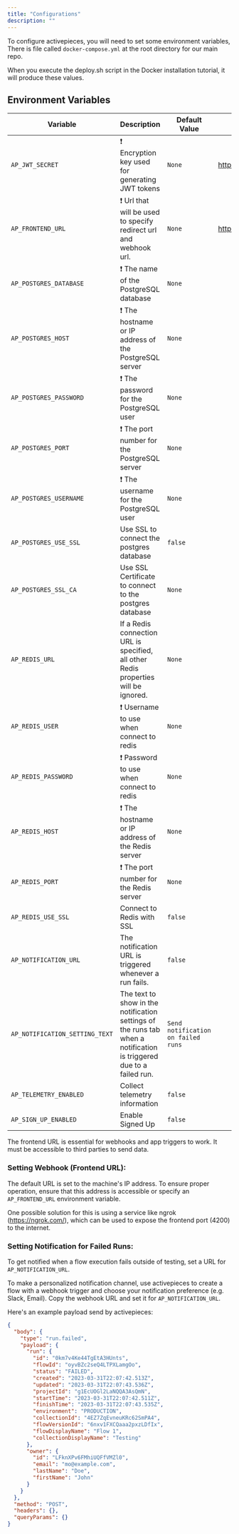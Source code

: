 ```yaml
---
title: "Configurations"
description: ""
---
```


To configure activepieces, you will need to set some environment variables, There is file called `docker-compose.yml` at the root directory for our main repo.

<Tip>
When you execute the deploy.sh script in the Docker installation tutorial, it will produce these values.
</Tip>

## Environment Variables

| Variable                     | Description                                                                                                 | Default Value          | Example
| ---------------------------- | ----------------------------------------------------------------------------------------------------------- | ---------------------  | --------
| `AP_JWT_SECRET`              | ❗️ Encryption key used for generating JWT tokens                                                            | `None`                 | https://demo.activepieces.com
| `AP_FRONTEND_URL`            | ❗️ Url that will be used to specify redirect url and webhook url.                                           | `None`                 | https://demo.activepieces.com/api
| `AP_POSTGRES_DATABASE`       | ❗️ The name of the PostgreSQL database                                                                      | `None`                 |
| `AP_POSTGRES_HOST`           | ❗️ The hostname or IP address of the PostgreSQL server                                                      | `None`                 |
| `AP_POSTGRES_PASSWORD`       | ❗️ The password for the PostgreSQL user                                                                     | `None`                 |
| `AP_POSTGRES_PORT`           | ❗️ The port number for the PostgreSQL server                                                                | `None`                 |
| `AP_POSTGRES_USERNAME`       | ❗️ The username for the PostgreSQL user                                                                     | `None`                 |
| `AP_POSTGRES_USE_SSL`        | Use SSL to connect the postgres database                                                                    | `false`                |
| `AP_POSTGRES_SSL_CA`         | Use SSL Certificate to connect to the postgres database                                                     | `None`                 |
| `AP_REDIS_URL`               | If a Redis connection URL is specified, all other Redis properties will be ignored.                         | `None`                 |
| `AP_REDIS_USER`              | ❗️ Username to use when connect to redis                                                                    | `None`                 |
| `AP_REDIS_PASSWORD`          | ❗️ Password to use when connect to redis                                                                    | `None`                 |
| `AP_REDIS_HOST`              | ❗️ The hostname or IP address of the Redis server                                                           | `None`                 |
| `AP_REDIS_PORT`              | ❗️ The port number for the Redis server                                                                     | `None`                 |
| `AP_REDIS_USE_SSL`           | Connect to Redis with SSL                                                                                   | `false`                |
| `AP_NOTIFICATION_URL`        | The notification URL is triggered whenever a run fails.                                                     | `false`                |
| `AP_NOTIFICATION_SETTING_TEXT`| The text to show in the notification settings of the runs tab when a notification is triggered due to a failed run.	        | `Send notification on failed runs`|
| `AP_TELEMETRY_ENABLED`       | Collect telemetry information                                                                               | `false`                |
| `AP_SIGN_UP_ENABLED`         | Enable Signed Up                                                                                            | `false`                |

<Warning>
The frontend URL is essential for webhooks and app triggers to work. 
It must be accessible to third parties to send data. 
</Warning>

### Setting Webhook (Frontend URL):

The default URL is set to the machine's IP address. To ensure proper operation, ensure that this address is accessible or specify an `AP_FRONTEND_URL` environment variable.

One possible solution for this is using a service like ngrok (https://ngrok.com/), which can be used to expose the frontend port (4200) to the internet.


### Setting Notification for Failed Runs:

To get notified when a flow execution fails outside of testing, set a URL for `AP_NOTIFICATION_URL`.

To make a personalized notification channel, use activepieces to create a flow with a webhook trigger and choose your notification preference (e.g. Slack, Email). Copy the webhook URL and set it for `AP_NOTIFICATION_URL`.

Here's an example payload send by activepieces:

```json
{
  "body": {
    "type": "run.failed",
    "payload": {
      "run": {
        "id": "0km7v4Ke44TgEtA3HUnts",
        "flowId": "oyvBZc2seQ4LTPXLamgOo",
        "status": "FAILED",
        "created": "2023-03-31T22:07:42.513Z",
        "updated": "2023-03-31T22:07:43.536Z",
        "projectId": "g1EcUOGl2LaNQQA3AsQmN",
        "startTime": "2023-03-31T22:07:42.511Z",
        "finishTime": "2023-03-31T22:07:43.535Z",
        "environment": "PRODUCTION",
        "collectionId": "4EZ7ZqEvneuKRc62SmPA4",
        "flowVersionId": "6nxv1FXCQaaa2pxzLDfIx",
        "flowDisplayName": "Flow 1",
        "collectionDisplayName": "Testing"
      },
      "owner": {
        "id": "LFknXPv6FMhiUQFfVMZl0",
        "email": "mo@example.com",
        "lastName": "Doe",
        "firstName": "John"
      }
    }
  },
  "method": "POST",
  "headers": {},
  "queryParams": {}
}
```

